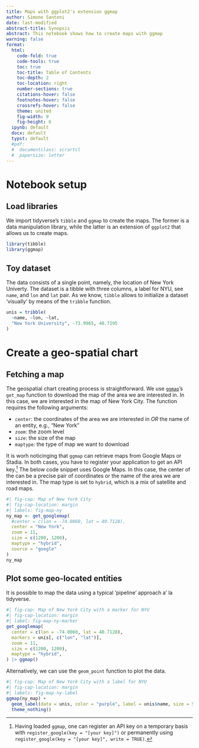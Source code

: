 ```yaml
---
title: Maps with ggplot2's extension ggmap
author: Simone Santoni
date: last-modified
abstract-title: Synopsis
abstract: This notebook shows how to create maps with ggmap
warning: false
format: 
  html:
    code-fold: true
    code-tools: true
    toc: true
    toc-title: Table of Contents 
    toc-depth: 2
    toc-location: right
    number-sections: true
    citations-hover: false
    footnotes-hover: false
    crossrefs-hover: false
    theme: united 
    fig-width: 9
    fig-height: 6
  ipynb: default
  docx: default
  typst: default
  #pdf:
  #  documentclass: scrartcl
  #  papersize: letter
---
```


# Notebook setup

## Load libraries

We import tidyverse's `tibble` and `ggmap` to create the maps. The former is a data manipulation library, while the latter is an extension of `ggplot2` that allows us to create maps.

```r
library(tibble) 
library(ggmap)
```

## Toy dataset 

The data consists of a single point, namely, the location of New York Univerty. The dataset is a tibble with three columns, a label for NYU, see `name`, and `lon` and `lat` pair. As we know, `tibble` allows to initialize a dataset 'visually' by means of the `tribble` function.

```r
unis = tribble(
  ~name, ~lon, ~lat,
  "New York University", -73.9965, 40.7295
)
```

# Create a geo-spatial chart

## Fetching a map

The geospatial chart creating process is straightforward. We use [`ggmap`](https://cran.r-project.org/web/packages/ggmap/readme/README.html)'s `get_map` function to download the map of the area we are interested in. In this case, we are interested in the map of New York City. The function requires the following arguments:

+ `center`: the coordinates of the area we are interested in *OR* the name of an entity, e.g., "New York"
+ `zoom`: the zoom level
+ `size`: the size of the map
+ `maptype`: the type of map we want to download

It is worh noticinging that `ggmap` can retrieve maps from Google Maps or Stadia. In both cases, you have to register your application to get an API key.[^1] The below code snippet uses Google Maps. In this case, the center of the can be a precise pair of coordinates or the name of the area we are interested in. The map type is set to `hybrid`, which is a mix of satellite and road maps.

[^1]: Having loaded `ggmap`, one can register an API key on a temporary basis with `register_google(key = "[your key]")` or permanently using `register_google(key = "[your key]", write = TRUE)`.

```r
#| fig-cap: Map of New York City
#| fig-cap-location: margin
#| labels: fig-map-ny 
ny_map <- get_googlemap(
  #center = c(lon = -74.0060, lat = 40.7128),
  center = "New York",
  zoom = 11,
  size = c(1200, 1200),
  maptype = "hybrid",
  source = "google"
)
ny_map
```

## Plot some geo-located entities

It is possible to map the data using a typical 'pipeline' approach a' la tidyverse.

```r
#| fig-cap: Map of New York City with a marker for NYU
#| fig-cap-location: margin 
#| label: fig-map-ny-marker
get_googlemap(
  center = c(lon = -74.0060, lat = 40.7128),
  markers = unis[, c("lon", "lat")],
  zoom = 11,
  size = c(1200, 1200),
  maptype = "hybrid",
) |> ggmap()
```

Alternatively, we can use the `geom_point` function to plot the data.

```r
#| fig-cap: Map of New York City with a label for NYU
#| fig-cap-location: margin
#| labels: fig-map-ny-label 
ggmap(ny_map) +
  geom_label(data = unis, color = "purple", label = unis$name, size = 5) +
  theme_nothing()
```